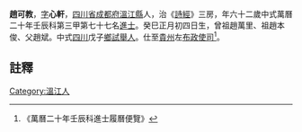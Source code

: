 {{disputed|time=2018-10-23T07:39:02+00:00}}
{{明清人物信息框
| 姓名 = 趙可教
| 原名 =
| 圖片名稱= 
| 圖片大小 =
| 圖片說明 = 
| 最高職務 =
| 國家 = 大明 
| 爵位 =
| 籍貫 = [[四川省|四川省]][[成都府|成都府]][[溫江縣|溫江縣]]
| 族裔 = 
| 旗籍 = 
| 字號 = 
| 諡號 =
| 出生日期 = 癸巳正月初四日
| 出生地點 =
| 逝世日期 = 
| 逝世地點 =
| 墓葬 =
| 配偶 = 
| 親屬 = 曾祖趙萬里，祖趙本俊，父趙斌
| 出身 =
* 萬曆二十年壬辰科進士
| 經歷 =
| 著作 =  
*
*
*
}}
'''趙可教'''{{BD|1531年||1590年||}}，[[表字|字]]'''心軒'''，[[四川省|四川省]][[成都府|成都府]][[溫江縣|溫江縣]]人，治《[[詩經|詩經]]》三房，年六十二歲中式萬曆二十年壬辰科第三甲第七十七名[[進士|進士]]。癸巳正月初四日生，曾祖趙萬里、祖趙本俊、父趙斌。中式[[四川|四川]]戊子[[鄉試|鄉試]][[舉人|舉人]]。仕至[[貴州|貴州]]左[[布政使司|布政使司]]<ref>《萬曆二十年壬辰科進士履曆便覽》</ref>。

==註釋==
{{reflist}}
{{明朝人物小作品}}
{{萬曆二十年壬辰科殿试金榜}}
[[Category:溫江人|Category:溫江人]]